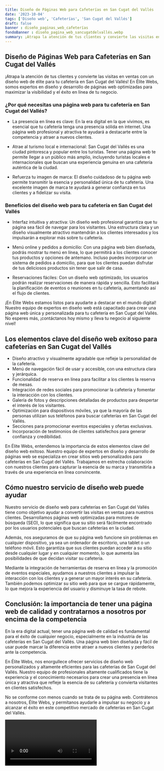 ```yaml
---
title: Diseño de Páginas Web para Cafeterías en San Cugat del Vallés
date: '2023-10-04'
tags: ['Diseño web', 'Cafeterías', 'San Cugat del Vallés']
draft: false
banner : diseño_paginas_web_cafeterías
fondoBanner : diseño_pagina_web_sancugatdelvallés.webp
summary: ¡Atrapa la atención de tus clientes y convierte las visitas en ventas con un diseño web de élite para tu cafetería en San Cugat del Vallés! En Élite Webs, somos expertos en diseño y desarrollo de páginas web optimizadas para maximizar la visibilidad y el éxito en línea de tu negocio.
---
```


## Diseño de Páginas Web para Cafeterías en San Cugat del Vallés

¡Atrapa la atención de tus clientes y convierte las visitas en ventas con un diseño web de élite para tu cafetería en San Cugat del Vallés! En Élite Webs, somos expertos en diseño y desarrollo de páginas web optimizadas para maximizar la visibilidad y el éxito en línea de tu negocio.

### ¿Por qué necesitas una página web para tu cafetería en San Cugat del Vallés?

- La presencia en línea es clave: En la era digital en la que vivimos, es esencial que tu cafetería tenga una presencia sólida en internet. Una página web profesional y atractiva te ayudará a destacarte entre la competencia y atraer a nuevos clientes.

- Atrae al turismo local e internacional: San Cugat del Vallés es una ciudad pintoresca y popular entre los turistas. Tener una página web te permite llegar a un público más amplio, incluyendo turistas locales e internacionales que buscan una experiencia genuina en una cafetería auténtica de la ciudad.

- Refuerza tu imagen de marca: El diseño cuidadoso de tu página web permite transmitir la esencia y personalidad única de tu cafetería. Una excelente imagen de marca te ayudará a generar confianza en tus clientes y a fidelizar su visita.

### Beneficios del diseño web para tu cafetería en San Cugat del Vallés

- Interfaz intuitiva y atractiva: Un diseño web profesional garantiza que tu página sea fácil de navegar para los visitantes. Una estructura clara y un diseño visualmente atractivo mantendrán a los clientes interesados y los impulsarán a explorar más sobre tu cafetería.

- Menú online y pedidos a domicilio: Con una página web bien diseñada, podrás mostrar tu menú en línea, lo que permitirá a los clientes conocer tus productos y opciones de antemano. Incluso puedes incorporar un sistema de pedidos a domicilio, para que los clientes puedan disfrutar de tus deliciosos productos sin tener que salir de casa.

- Reservaciones fáciles: Con un diseño web optimizado, los usuarios podrán realizar reservaciones de manera rápida y sencilla. Esto facilitará la planificación de eventos o reuniones en tu cafetería, aumentando así el flujo de clientes.

¡En Élite Webs estamos listos para ayudarte a destacar en el mundo digital! Nuestro equipo de expertos en diseño web está capacitado para crear una página web única y personalizada para tu cafetería en San Cugat del Vallés. No esperes más, ¡contáctanos hoy mismo y lleva tu negocio al siguiente nivel!

<GifSeo />

<Cta />

## Los elementos clave del diseño web exitoso para cafeterías en San Cugat del Vallés

- Diseño atractivo y visualmente agradable que refleje la personalidad de la cafetería.
- Menú de navegación fácil de usar y accesible, con una estructura clara y jerárquica.
- Funcionalidad de reserva en línea para facilitar a los clientes la reserva de mesas.
- Integración de redes sociales para promocionar la cafetería y fomentar la interacción con los clientes.
- Galería de fotos y descripciones detalladas de productos para despertar el interés de los visitantes.
- Optimización para dispositivos móviles, ya que la mayoría de las personas utilizan sus teléfonos para buscar cafeterías en San Cugat del Vallés.
- Secciones para promocionar eventos especiales y ofertas exclusivas.
- Incorporación de testimonios de clientes satisfechos para generar confianza y credibilidad.

En Élite Webs, entendemos la importancia de estos elementos clave del diseño web exitoso. Nuestro equipo de expertos en diseño y desarrollo de páginas web se especializa en crear sitios web personalizados para cafeterías en San Cugat del Vallés. Trabajamos en estrecha colaboración con nuestros clientes para capturar la esencia de su marca y transmitirla a través de una experiencia en línea convincente.

## Cómo nuestro servicio de diseño web puede ayudar

Nuestro servicio de diseño web para cafeterías en San Cugat del Vallés tiene como objetivo ayudar a convertir las visitas en ventas para nuestros clientes. Desarrollamos páginas web optimizadas para motores de búsqueda (SEO), lo que significa que su sitio será fácilmente encontrado por los usuarios potenciales que buscan cafeterías en la ciudad.

Además, nos aseguramos de que su página web funcione sin problemas en cualquier dispositivo, ya sea un ordenador de escritorio, una tablet o un teléfono móvil. Esto garantiza que sus clientes puedan acceder a su sitio desde cualquier lugar y en cualquier momento, lo que aumenta las posibilidades de que decidan visitar su cafetería.

Mediante la integración de herramientas de reserva en línea y la promoción de eventos especiales, ayudamos a nuestros clientes a impulsar la interacción con los clientes y a generar un mayor interés en su cafetería. También podemos optimizar su sitio web para que se cargue rápidamente, lo que mejora la experiencia del usuario y disminuye la tasa de rebote.

## Conclusión: la importancia de tener una página web de calidad y contratarnos a nosotros por encima de la competencia

En la era digital actual, tener una página web de calidad es fundamental para el éxito de cualquier negocio, especialmente en la industria de las cafeterías en San Cugat del Vallés. Una página web bien diseñada y fácil de usar puede marcar la diferencia entre atraer a nuevos clientes y perderlos ante la competencia.

En Élite Webs, nos enorgullece ofrecer servicios de diseño web personalizados y altamente eficientes para las cafeterías de San Cugat del Vallés. Nuestro equipo de profesionales altamente cualificados tiene la experiencia y el conocimiento necesarios para crear una presencia en línea única y atractiva que refleje la esencia de su cafetería y convierta visitantes en clientes satisfechos.

No se conforme con menos cuando se trata de su página web. Contrátenos a nosotros, Élite Webs, y permítanos ayudarle a impulsar su negocio y a alcanzar el éxito en este competitivo mercado de cafeterías en San Cugat del Vallés.

<Video />

<CtaBot job='Cafeterías' city='San Cugat del Vallés'/>

<Gmaps query='San Cugat del Vallés+españa+maps' />